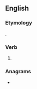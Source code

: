 ==English==

===Etymology===
{{suffix|cook|est|lang=en}}.

===Verb===
{{head|en|verb form}}

# {{en-archaic second-person singular of|cook|lang=en}}

===Anagrams===
* {{anagrams|en|a=cekoost|toe sock}}